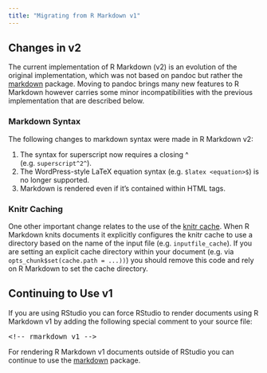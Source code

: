 ```yaml
---
title: "Migrating from R Markdown v1"
---
```


## Changes in v2

The current implementation of R Markdown (v2) is an evolution of the original implementation, which was not based on pandoc but rather the [markdown](https://github.com/rstudio/markdown) package.  Moving to pandoc brings many new features to R Markdown however carries some minor incompatibilities with the previous implementation that are described below.

### Markdown Syntax

The following changes to markdown syntax were made in R Markdown v2:

1. The syntax for superscript now requires a closing ^ (e.g. `superscript^2^`).
2. The WordPress-style LaTeX equation syntax (e.g. `$latex <equation>$`) is no longer supported.
3. Markdown is rendered even if it's contained within HTML tags.

### Knitr Caching

One other important change relates to the use of the [knitr cache](http://yihui.name/knitr/demo/cache/). When R Markdown knits documents it explicitly configures the knitr cache to use a directory based on the name of the input file (e.g. `inputfile_cache`). If you are setting an explicit cache directory within your document (e.g. via `opts_chunk$set(cache.path = ...))`) you should remove this code and rely on R Markdown to set the cache directory.


## Continuing to Use v1

If you are using RStudio you can force RStudio to render documents using R Markdown v1 by adding the following special comment to your source file:

<pre>&lt;!-- rmarkdown v1 --&gt;</pre>

For rendering R Markdown v1 documents outside of RStudio you can continue to use the [markdown](https://github.com/rstudio/markdown) package.

